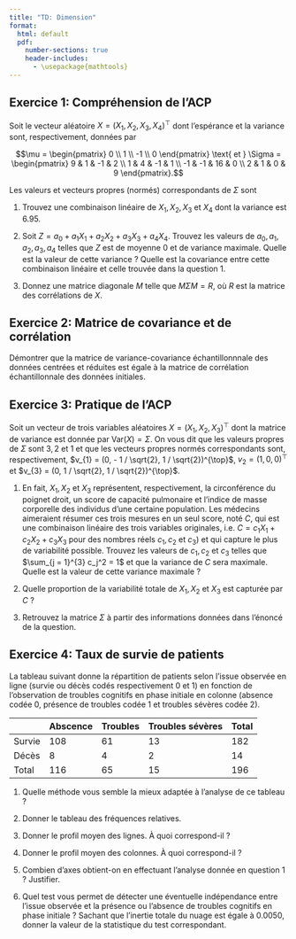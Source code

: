 ```yaml
--- 
title: "TD: Dimension"
format:
  html: default
  pdf: 
    number-sections: true
    header-includes:
      - \usepackage{mathtools} 
---
```


## Exercice 1: Compréhension de l'ACP 

Soit le vecteur aléatoire $X = (X_{1}, X_{2}, X_{3}, X_{4})^{\top}$ dont l'espérance et la variance sont, respectivement, données par 

$$\mu = \begin{pmatrix}
  0 \\ 1 \\ -1 \\ 0
\end{pmatrix} \text{ et } \Sigma = \begin{pmatrix}
  9 &  1 & -1 & 2 \\
  1 &  4 & -1 & 1 \\
 -1 & -1 & 16 & 0 \\
  2 &  1 &  0 & 9 
\end{pmatrix}.$$

Les valeurs et vecteurs propres (normés) correspondants de $\Sigma$ sont 

\begin{align}
\lambda_{1} &= 16.27, \quad & \alpha_1 &= (0.165, 0.098, -0.980, 0.059)^{\top}, \\
\lambda_{2} &= 11.12, \quad & \alpha_1 &= (0.665, 0.169, 0.171, 0.707)^{\top}, \\
\lambda_{3} &= 6.95, \quad & \alpha_1 &= (0.718, -0.017, 0.077, -0.691)^{\top}, \\
\lambda_{4} &= 3.67, \quad & \alpha_1 &= (0.118, -0.981, -0.070, 0.139)^{\top}. \\
\end{align}

1. Trouvez une combinaison linéaire de $X_{1}, X_{2}, X_{3}$ et $X_{4}$ dont la variance est $6.95$.

2. Soit $Z = a_{0} + a_{1} X_{1} + a_{2} X_{2} + a_{3} X_{3} + a_{4} X_{4}$. Trouvez les valeurs de $a_{0}, a_{1}, a_{2}, a_{3}, a_{4}$ telles que $Z$ est de moyenne $0$ et de variance maximale. Quelle est la valeur de cette variance ? Quelle est la covariance entre cette combinaison linéaire et celle trouvée dans la question 1.

3. Donnez une matrice diagonale $M$ telle que $M \Sigma M = R$, où $R$ est la matrice des corrélations de $X$.

## Exercice 2: Matrice de covariance et de corrélation 

Démontrer que la matrice de variance-covariance échantillonnnale des données centrées et réduites est égale à la matrice de corrélation échantillonnale des données initiales.


## Exercice 3: Pratique de l'ACP 

Soit un vecteur de trois variables aléatoires $X = (X_{1}, X_{2}, X_{3})^{\top}$ dont la matrice de variance est donnée par $\mathrm{Var}(X) = \Sigma$. On vous dit que les valeurs propres de $\Sigma$ sont $3, 2$ et $1$ et que les vecteurs propres normés correspondants sont, respectivement, $v_{1} = (0, - 1 / \sqrt{2}, 1 / \sqrt{2})^{\top}$, $v_{2} = (1, 0, 0)^{\top}$ et $v_{3} = (0, 1 / \sqrt{2}, 1 / \sqrt{2})^{\top}$.

1. En fait, $X_{1}, X_{2}$ et $X_{3}$ représentent, respectivement, la circonférence du poignet droit, un score de capacité pulmonaire et l'indice de masse corporelle des individus d'une certaine population. Les médecins aimeraient résumer ces trois mesures en un seul score, noté $C$, qui est une combinaison linéaire des trois variables originales, i.e. $C = c_{1} X_{1} + c_{2} X_{2} + c_{3} X_{3}$ pour des nombres réels $c_{1}, c_{2}$ et $c_{3}$) et qui capture le plus de variabilité possible. Trouvez les valeurs de $c_{1}, c_{2}$ et $c_{3}$ telles que $\sum_{j = 1}^{3} c_j^2 = 1$ et que la variance de $C$ sera maximale. Quelle est la valeur de cette variance maximale ?

2. Quelle proportion de la variabilité totale de $X_{1}, X_{2}$ et $X_{3}$ est capturée par $C$ ?

3. Retrouvez la matrice $\Sigma$ à partir des informations données dans l'énoncé de la question.


## Exercice 4: Taux de survie de patients 

La tableau suivant donne la répartition de patients selon l'issue observée en ligne (survie ou décès codés respectivement 0 et 1) en fonction de l'observation de troubles cognitifs en phase initiale en colonne (absence codée 0, présence de troubles codée 1 et troubles sévères codée 2).



|            | Abscence | Troubles | Troubles sévères | Total |
| ---------- | ------- | --------------- | ----------- | ---- |
| Survie   | 108 | 61 | 13 | 182 | 
| Décès    | 8 | 4 | 2 | 14 |
| Total | 116 | 65 | 15 | 196 |

1. Quelle méthode vous semble la mieux adaptée à l'analyse de ce tableau ?

2. Donner le tableau des fréquences relatives.

3. Donner le profil moyen des lignes. À quoi correspond-il ?

4. Donner le profil moyen des colonnes. À quoi correspond-il ?

5. Combien d'axes obtient-on en effectuant l'analyse donnée en question 1 ? Justifier.

6. Quel test vous permet de détecter une éventuelle indépendance entre l'issue observée et la présence ou l'absence de troubles cognitifs en phase initiale ? Sachant que l'inertie totale du nuage est égale à 0.0050, donner la valeur de la statistique du test correspondant.

